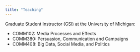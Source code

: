 ---
title: "Teaching"
---

<link rel="stylesheet" href="styles.css" type="text/css">


Graduate Student Instructor (GSI) at the University of Michigan:

* COMM102: Media Processes and Effects
* COMM380: Persuasion, Communication and Campaigns
* COMM408: Big Data, Social Media, and Politics
